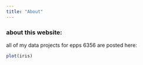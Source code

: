 ---
title: "About"
---

### about this website:

all of my data projects for epps 6356 are posted here:

```{r}
plot(iris)
```
